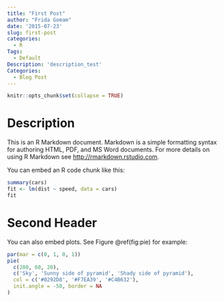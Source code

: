 ```yaml
---
title: "First Post"
author: "Frida Gomam"
date: '2015-07-23'
slug: first-post
categories:
  - R
Tags:
  - Default
Description: 'description_test'
Categories:
  - Blog Post 
---
```


```r
knitr::opts_chunk$set(collapse = TRUE)
```

# Description


This is an R Markdown document. Markdown is a simple formatting syntax for authoring HTML, PDF, and MS Word documents. For more details on using R Markdown see <http://rmarkdown.rstudio.com>.

You can embed an R code chunk like this:

```r
summary(cars)
fit <- lm(dist ~ speed, data = cars)
fit
```

# Second Header

You can also embed plots. See Figure \@ref(fig:pie) for example:

```r
par(mar = c(0, 1, 0, 1))
pie(
  c(280, 60, 20),
  c('Sky', 'Sunny side of pyramid', 'Shady side of pyramid'),
  col = c('#0292D8', '#F7EA39', '#C4B632'),
  init.angle = -50, border = NA
)
```